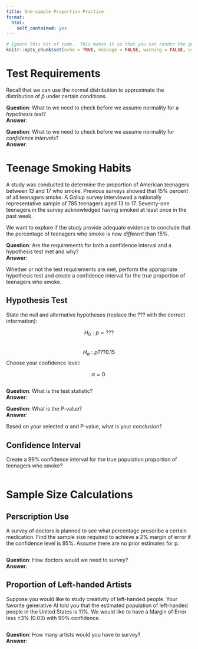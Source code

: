```yaml
---
title: One-sample Proportion Practice
format:
  html:
    self_contained: yes
---
```

```r
# Ignore this bit of code.  This makes it so that you can render the qmd file even when there are errors in your code.
knitr::opts_chunk$set(echo = TRUE, message = FALSE, warning = FALSE, error = TRUE)
```


# Test Requirements

Recall that we can use the normal distribution to approximate the distribution of $\hat{p}$ under certain conditions.  

__Question__:  What to we need to check before we assume normality for a *hypothesis test*?  
__Answer__:  

__Question__:  What to we need to check before we assume normality for *confidence intervals*?  
__Answer__:  


# Teenage Smoking Habits

A study was conducted to determine the proportion of American teenagers between 13 and 17 who smoke. Previous surveys showed that 15% percent of all teenagers smoke. A Gallup survey interviewed a nationally representative sample of 785 teenagers aged 13 to 17. Seventy-one teenagers in the survey acknowledged having smoked at least once in the past week. 

We want to explore if the study provide adequate evidence to conclude that the percentage of teenagers who smoke is now *different* than 15%.

__Question__:  Are the requirements for both a confidence interval and a hypothesis test met and why?  
__Answer__:  


Whether or not the test requirements are met, perform the appropriate hypothesis test and create a confidence interval for the true proportion of teenagers who smoke.

## Hypothesis Test

State the null and alternative hypotheses (replace the ??? with the correct information):

$$H_0: p=???$$  
$$H_a: p???0.15$$
Choose your confidence level:

$$\alpha = 0.$$  

```r

```

__Question__:  What is the test statistic?  
__Answer__:  

__Question__:  What is the P-value?  
__Answer__:  

Based on your selected $\alpha$ and P-value, what is your conclusion?  

## Confidence Interval

Create a 99\% confidence interval for the true population proportion of teenagers who smoke?  

```r

```


# Sample Size Calculations

## Perscription Use

A survey of doctors is planned to see what percentage prescribe a certain medication. Find the sample size required to achieve a 2% margin of error if the confidence level is 95%. Assume there are no prior estimates for p.

```r

```


__Question__:  How doctors would we need to survey?   
__Answer__: 


## Proportion of Left-handed Artists

Suppose you would like to study creativity of left-handed people.  Your favorite generative AI told you that the estimated population of left-handed people in the United States is 11\%. We would like to have a Margin of Error less $\pm3\%$ (0.03) with 90\% confidence.  
 

```r

```

__Question__:  How many artists would you have to survey?  
__Answer__: 
